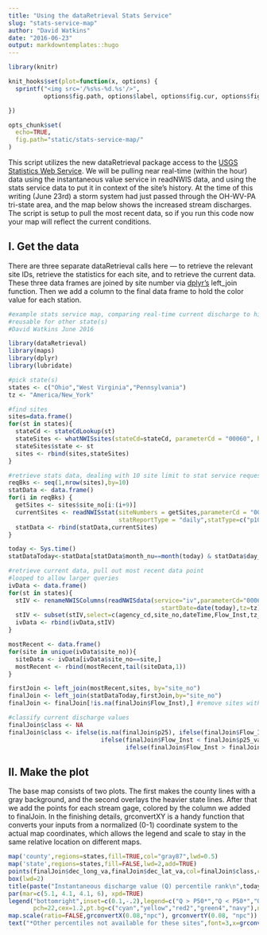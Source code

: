 ```yaml
---
title: "Using the dataRetrieval Stats Service"
slug: "stats-service-map"
author: "David Watkins"
date: "2016-06-23"
output: markdowntemplates::hugo
---
```

```r
library(knitr)

knit_hooks$set(plot=function(x, options) {
  sprintf("<img src='/%s%s-%d.%s'/>", 
          options$fig.path, options$label, options$fig.cur, options$fig.ext)

})     

opts_chunk$set(
  echo=TRUE,
  fig.path="static/stats-service-map/"
)
```
  This script utilizes the new dataRetrieval package access to the [USGS Statistics Web Service](http://waterservices.usgs.gov/rest/Statistics-Service.html).  We will be pulling near real-time (within the hour) data using the instantaneous value service in readNWIS data, and using the stats service data to put it in context of the site's history.  At the time of this writing (June 23rd) a storm system had just passed through the OH-WV-PA tri-state area, and the map below shows the increased stream discharges.  The script is setup to pull the most recent data, so if you run this code now your map will reflect the current conditions.  

## I. Get the data
  There are three separate dataRetrieval calls here — to retrieve the relevant site IDs, retrieve the statistics for each site, and to retrieve the current data.  These three data frames are joined by site number via [dplyr's](https://cran.rstudio.com/web/packages/dplyr/vignettes/introduction.html) left_join function.  Then we add a column to the final data frame to hold the color value for each station.    
```r
#example stats service map, comparing real-time current discharge to history for each site
#reusable for other state(s)
#David Watkins June 2016

library(dataRetrieval)
library(maps)
library(dplyr)
library(lubridate)

#pick state(s)
states <- c("Ohio","West Virginia","Pennsylvania")
tz <- "America/New_York"

#find sites
sites=data.frame()
for(st in states){
  stateCd <- stateCdLookup(st)
  stateSites <- whatNWISsites(stateCd=stateCd, parameterCd = "00060", hasDataTypeCd = "iv",siteType="st")
  stateSites$state <- st
  sites <- rbind(sites,stateSites)
}

#retrieve stats data, dealing with 10 site limit to stat service requests
reqBks <- seq(1,nrow(sites),by=10)
statData <- data.frame()
for(i in reqBks) {
  getSites <- sites$site_no[i:(i+9)]
  currentSites <- readNWISstat(siteNumbers = getSites,parameterCd = "00060", 
                               statReportType = "daily",statType=c("p10","p25","p50","p75","p90","mean"))
  statData <- rbind(statData,currentSites)
}

today <- Sys.time()
statDataToday<-statData[statData$month_nu==month(today) & statData$day_nu==day(today),]

#retrieve current data, pull out most recent data point
#looped to allow larger queries
ivData <- data.frame()
for(st in states){
  stIV <- renameNWISColumns(readNWISdata(service="iv",parameterCd="00060",sites=sites$site_no[sites$state==st],
                                           startDate=date(today),tz=tz))
  stIV <- subset(stIV,select=c(agency_cd,site_no,dateTime,Flow_Inst,tz_cd))
  ivData <- rbind(ivData,stIV)
}

mostRecent <- data.frame()
for(site in unique(ivData$site_no)){
  siteData <- ivData[ivData$site_no==site,]
  mostRecent <- rbind(mostRecent,tail(siteData,1))
}

firstJoin <- left_join(mostRecent,sites, by="site_no")
finalJoin <- left_join(statDataToday,firstJoin,by="site_no")
finalJoin <- finalJoin[!is.na(finalJoin$Flow_Inst),] #remove sites without current data

#classify current discharge values
finalJoin$class <- NA
finalJoin$class <- ifelse(is.na(finalJoin$p25), ifelse(finalJoin$Flow_Inst > finalJoin$p50_va, "cyan","yellow"),
                          ifelse(finalJoin$Flow_Inst < finalJoin$p25_va, "red2",
                                 ifelse(finalJoin$Flow_Inst > finalJoin$p75_va, "navy","green4")))
```

## II. Make the plot
  The base map consists of two plots.  The first makes the county lines with a gray background, and the second overlays the heavier state lines.  After that we add the points for each stream gage, colored by the column we added to finalJoin.  In the finishing details, grconvertXY is a handy function that converts your inputs from a normalized (0-1) coordinate system to the actual map coordinates, which allows the legend and scale to stay in the same relative location on different maps. 

```r
map('county',regions=states,fill=TRUE,col="gray87",lwd=0.5)
map('state',regions=states,fill=FALSE,lwd=2,add=TRUE)
points(finalJoin$dec_long_va,finalJoin$dec_lat_va,col=finalJoin$class,cex=1.2,pch=19)
box(lwd=2)
title(paste("Instantaneous discharge value (Q) percentile rank\n",today),line=1)
par(mar=c(5.1, 4.1, 4.1, 6), xpd=TRUE)
legend("bottomright",inset=c(0.1,-.2),legend=c("Q > P50*","Q < P50*","Q < P25","P25 < Q < P75","Q > P75"),
       pch=22,cex=1.2,pt.bg=c("cyan","yellow","red2","green4","navy"),ncol=2,title="Legend")
map.scale(ratio=FALSE,grconvertX(0.08,"npc"), grconvertY(0.08, "npc"))
text("*Other percentiles not available for these sites",font=3,x=grconvertX(0.7,"npc"),y=grconvertY(-0.055, "npc"))
```

